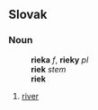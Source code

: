 ==Slovak==
===Noun===
:'''rieka''' ''f'', '''rieky''' ''pl''
:'''riek''' ''stem''
:'''riek''' ''{{genpl}}''
:{{decpat}} {{zena}}
#[[river]]